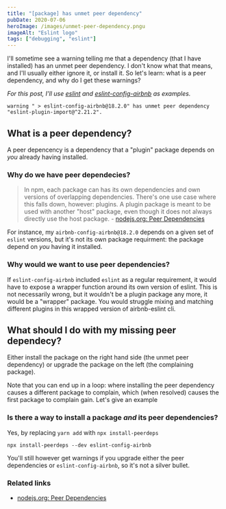 ```yaml
---
title: "[package] has unmet peer dependency"
pubDate: 2020-07-06
heroImage: /images/unmet-peer-dependency.pngu
imageAlt: "Eslint logo"
tags: ["debugging", "eslint"]
---
```


I'll sometime see a warning telling me that a dependency (that I have installed) has an unmet peer dependency. I don't know what that means, and I'll usually either ignore it, or install it. So let's learn: what is a peer dependency, and why do I get these warnings?

_For this post, I'll use [eslint](https://www.npmjs.com/package/eslint) and [eslint-config-airbnb](https://www.npmjs.com/package/eslint-config-airbnb-base) as examples._

```
warning " > eslint-config-airbnb@18.2.0" has unmet peer dependency "eslint-plugin-import@^2.21.2".
```

## What is a peer dependency?

A peer depencency is a dependency that a "plugin" package depends on _you_ already having installed.

### Why do we have peer dependecies?

> In npm, each package can has its own dependencies and own versions of overlapping dependencies. There's one use case where this falls down, however: plugins. A plugin package is meant to be used with another "host" package, even though it does not always directly use the host package. - [nodejs.org: Peer Dependencies](https://nodejs.org/en/blog/npm/peer-dependencies/)

For instance, my `airbnb-config-airbnb@18.2.0` depends on a given set of `eslint` versions, but it's not its own package requirment: the package depend on _you_ having it installed.

### Why would we want to use peer dependencies?

If `eslint-config-airbnb` included `eslint` as a regular requirement, it would have to expose a wrapper function around its own version of eslint. This is not necessarily wrong, but it wouldn't be a plugin package any more, it would be a "wrapper" package. You would struggle mixing and matching different plugins in this wrapped version of airbnb-eslint cli.

## What should I do with my missing peer dependecy?

Either install the package on the right hand side (the unmet peer dependency) or upgrade the package on the left (the complaining package).

Note that you can end up in a loop: where installing the peer dependency causes a different package to complain, which (when resolved) causes the first package to complain gain. Let's give an example

### Is there a way to install a package _and_ its peer dependencies?

Yes, by replacing `yarn add` with `npx install-peerdeps`

```npm
npx install-peerdeps --dev eslint-config-airbnb
```

You'll still however get warnings if you upgrade either the peer dependencies or `eslint-config-airbnb`, so it's not a silver bullet.

### Related links

- [nodejs.org: Peer Dependencies](https://nodejs.org/en/blog/npm/peer-dependencies/)
